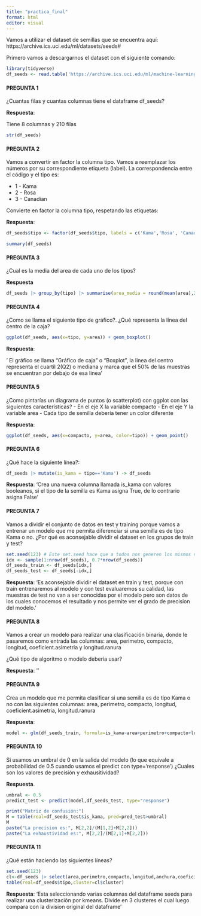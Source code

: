 ```yaml
---
title: "practica_final"
format: html
editor: visual
---
```


Vamos a utilizar el dataset de semillas que se encuentra aquí: https://archive.ics.uci.edu/ml/datasets/seeds#

Primero vamos a descargarnos el dataset con el siguiente comando:

```r
library(tidyverse)
df_seeds <- read.table('https://archive.ics.uci.edu/ml/machine-learning-databases/00236/seeds_dataset.txt', col.names =c('area','perimetro','compacto','longitud','anchura','coeficient.asimetria','longitud.ranura','tipo'))
```

#### PREGUNTA 1

¿Cuantas filas y cuantas columnas tiene el dataframe df_seeds?

**Respuesta**:

Tiene 8 columnas y 210 filas

```r

str(df_seeds)

```

#### PREGUNTA 2

Vamos a convertir en factor la columna tipo. Vamos a reemplazar los números por su correspondiente etiqueta (label). La correspondencia entre el código y el tipo es:

-   1 - Kama
-   2 - Rosa
-   3 - Canadian

Convierte en factor la columna tipo, respetando las etiquetas:

**Respuesta**:


```r
df_seeds$tipo <- factor(df_seeds$tipo, labels = c('Kama','Rosa', 'Canadian'))

summary(df_seeds)
```


#### PREGUNTA 3

¿Cual es la media del area de cada uno de los tipos?

**Respuesta**


```r

df_seeds |> group_by(tipo) |> summarise(area_media = round(mean(area),2))

```

#### PREGUNTA 4

¿Como se llama el siguiente tipo de gráfico?. ¿Qué representa la línea del centro de la caja?

```r
ggplot(df_seeds, aes(x=tipo, y=area)) + geom_boxplot()
```

**Respuesta**: 

' El gráfico se llama "Gráfico de caja" o "Boxplot", la linea del centro representa el cuartil 2(Q2) o mediana  y marca que el 50% de las muestras se encuentran por debajo de esa linea'

#### PREGUNTA 5

¿Como pintarías un diagrama de puntos (o scatterplot) con ggplot con las siguientes características? - En el eje X la variable compacto - En el eje Y la variable area - Cada tipo de semilla debería tener un color diferente

**Respuesta**:

```r

ggplot(df_seeds, aes(x=compacto, y=area, color=tipo)) + geom_point()

```

#### PREGUNTA 6

¿Qué hace la siguiente línea?:

```r
df_seeds |> mutate(is_kama = tipo=='Kama') -> df_seeds
```

**Respuesta**: 'Crea una nueva columna llamada is_kama con valores booleanos, si el tipo de la semilla es Kama asigna True, de lo contrario asigna False'

#### PREGUNTA 7

Vamos a dividir el conjunto de datos en test y training porque vamos a entrenar un modelo que me permita diferenciar si una semilla es de tipo Kama o no. ¿Por qué es aconsejable dividir el dataset en los grupos de train y test?

```r
set.seed(123) # Este set.seed hace que a todos nos generen los mismos número aleatorios
idx <- sample(1:nrow(df_seeds), 0.7*nrow(df_seeds))
df_seeds_train <- df_seeds[idx,]
df_seeds_test <- df_seeds[-idx,]
```

**Respuesta**: 'Es aconsejable dividir el dataset en train y test, porque con train entrenaremos al modelo y con test evaluaremos su calidad, las muestras de test no van a ser conocidas por el modelo pero son datos de los cuales conocemos el resultado y nos permite ver el grado de precision del modelo.'

#### PREGUNTA 8

Vamos a crear un modelo para realizar una clasificación binaria, donde le pasaremos como entrada las columnas: area, perimetro, compacto, longitud, coeficient.asimetria y longitud.ranura

¿Qué tipo de algoritmo o modelo debería usar?

**Respuesta**: ''

#### PREGUNTA 9

Crea un modelo que me permita clasificar si una semilla es de tipo Kama o no con las siguientes columnas: area, perimetro, compacto, longitud, coeficient.asimetria, longitud.ranura

**Respuesta**:

```r

model <- glm(df_seeds_train, formula=is_kama~area+perimetro+compacto+longitud+coeficient.asimetria+longitud.ranura, family='binomial')

```

#### PREGUNTA 10

Si usamos un umbral de 0 en la salida del modelo (lo que equivale a probabilidad de 0.5 cuando usamos el predict con type='response') ¿Cuales son los valores de precisión y exhausitividad?

**Respuesta**.

```r

umbral <- 0.5
predict_test <- predict(model,df_seeds_test, type="response")

print("Matriz de confusión:")
M = table(real=df_seeds_test$is_kama, pred=pred_test>umbral)
M
paste("La precision es:", M[2,2]/(M[1,2]+M[2,2]))
paste("La exhaustividad es:", M[2,2]/(M[2,1]+M[2,2]))

```

#### PREGUNTA 11

¿Qué están haciendo las siguientes líneas?

```r
set.seed(123)
cl<-df_seeds |> select(area,perimetro,compacto,longitud,anchura,coeficient.asimetria,longitud.ranura) |> kmeans(3)
table(real=df_seeds$tipo,cluster=cl$cluster)
```

**Respuesta**: 'Esta seleccionando varias columnas del dataframe seeds para realizar una clusterización por kmeans. Divide en 3 clusteres el cual luego compara con la division original del dataframe'





